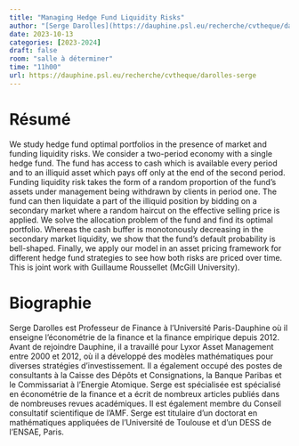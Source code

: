 ```yaml
---
title: "Managing Hedge Fund Liquidity Risks"
author: "[Serge Darolles](https://dauphine.psl.eu/recherche/cvtheque/darolles-serge)"
date: 2023-10-13
categories: [2023-2024]
draft: false
room: "salle à déterminer"
time: "11h00"
url: https://dauphine.psl.eu/recherche/cvtheque/darolles-serge
---
```


# Résumé

We study hedge fund optimal portfolios in the presence of market and funding liquidity risks. We consider a two-period economy with a single hedge fund. The fund has access to cash which is available every period and to an illiquid asset which pays off only at the end of the second period. Funding liquidity risk takes the form of a random proportion of the fund's assets under management being withdrawn by clients in period one. The fund can then liquidate a part of the illiquid position by bidding on a secondary market where a random haircut on the effective selling price is applied. We solve the allocation problem of the fund and find its optimal portfolio. Whereas the cash buffer is monotonously decreasing in the secondary market liquidity, we show that the fund's default probability is bell-shaped. Finally, we apply our model in an asset pricing framework for different hedge fund strategies to see how both risks are priced over time. This is joint work with Guillaume Roussellet (McGill University).


# Biographie


Serge Darolles est Professeur de Finance à l'Université Paris-Dauphine où il enseigne l'économétrie de la finance et la finance empirique depuis 2012. Avant de rejoindre Dauphine, il a travaillé pour Lyxor Asset Management entre 2000 et 2012, où il a développé des modèles mathématiques pour diverses stratégies d’investissement. Il a également occupé des postes de consultants à la Caisse des Dépôts et Consignations, la Banque Paribas et le Commissariat à l'Energie Atomique. Serge est spécialisée est spécialisé en économétrie de la finance et a écrit de nombreux articles publiés dans de nombreuses revues académiques. Il est également membre du Conseil consultatif scientifique de l'AMF. Serge est titulaire d'un doctorat en mathématiques appliquées de l'Université de Toulouse et d'un DESS de l'ENSAE, Paris.


